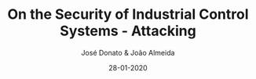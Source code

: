 ---
title: On the Security of Industrial Control Systems - Attacking
type: article
author: José Donato & João Almeida
file: /CDIS_A1.pdf
snippet: Penetration Testing a Representative Testbed
date: '28-01-2020'
---